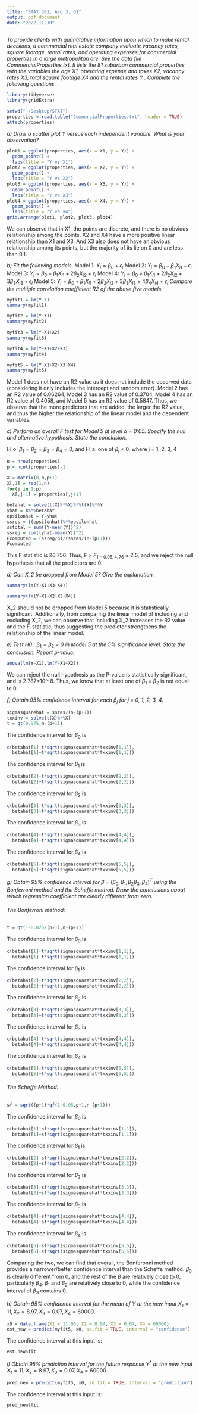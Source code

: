 ```yaml
---
title: "STAT 361, Asg 3, Q1"
output: pdf_document
date: "2022-11-10"
---
```


*To provide clients with quantitative information upon which to make rental decisions, a commercial real estate company evaluate vacancy rates, square footage, rental rates, and operating expenses for commercial properties in a large metropolitan are. See the data file CommercialProperties.txt. It lists the 81 suburban commercial properties with the variables the age X1, operating expense and taxes X2, vacancy rates X3, total square footage X4 and the rental rates Y . Complete the following questions.*

```r
library(tidyverse)
library(gridExtra)

setwd("~/Desktop/STAT")
properties = read.table("CommercialProperties.txt", header = TRUE)
attach(properties)
```

*a) Draw a scatter plot Y versus each independent variable. What is your observation?*
```r
plot1 = ggplot(properties, aes(x = X1, y = Y)) +
  geom_point() +
  labs(title = "Y vs X1")
plot2 = ggplot(properties, aes(x = X2, y = Y)) +
  geom_point() +
  labs(title = "Y vs X2")
plot3 = ggplot(properties, aes(x = X3, y = Y)) +
  geom_point() +
  labs(title = "Y vs X3")
plot4 = ggplot(properties, aes(x = X4, y = Y)) +
  geom_point() +
  labs(title = "Y vs X4")
grid.arrange(plot1, plot2, plot3, plot4)
```
We can observe that in X1, the points are discrete, and there is no obvious relationship among the points. X2 and X4 have a more positive linear relationship than X1 and X3. And X3 also does not have an obvious relationship among its points, but the majority of its lie on 0 and are less than 0.1.

*b) Fit the following models.*
Model 1: $Y_i = \beta_0 + \epsilon_i$ 
Model 2: $Y_i = \beta_0 + \beta_1X_{i1} + \epsilon_i$ 
Model 3: $Y_i = \beta_0 + \beta_1X_{i1} + 2\beta_2X_{i2} + \epsilon_i$ 
Model 4: $Y_i = \beta_0 + \beta_1X_{i1} + 2\beta_2X_{i2} + 3\beta_3X_{i3} + \epsilon_i$ 
Model 5: $Y_i = \beta_0 + \beta_1X_{i1} + 2\beta_2X_{i2} + 3\beta_3X_{i3} + 4\beta_4X_{i4} + \epsilon_i$ 
*Compare the multiple correlation coefficient R2 of the above five models.*

```r
myfit1 = lm(Y~1)
summary(myfit1)
```

```r
myfit2 = lm(Y~X1)
summary(myfit2)
```

```r
myfit3 = lm(Y~X1+X2)
summary(myfit3)
```

```r
myfit4 = lm(Y~X1+X2+X3)
summary(myfit4)
```

```r
myfit5 = lm(Y~X1+X2+X3+X4)
summary(myfit5)
```

Model 1 does not have an R2 value as it does not include the observed data (considering it only includes the intercept and random error). Model 2 has an R2 value of 0.06264, Model 3 has an R2 value of 0.3704, Model 4 has an R2 value of 0.4058, and Model 5 has an R2 value of 0.5847. Thus, we observe that the more predictors that are added, the larger the R2 value, and thus the higher the relationship of the linear model and the dependent variables.

*c) Perform an overall F test for Model 5 at level* $\alpha$ *= 0:05. Specify the null and alternative hypothesis. State the conclusion.*

H_o: $\beta_1 = \beta_2 = \beta_3 = \beta_4 = 0$, and H_a: one of $\beta_j$ $\not=$ 0, where j = 1, 2, 3, 4

```r
n = nrow(properties)
p = ncol(properties)-1

X = matrix(0,n,p+1)
X[,1] = rep(1,n)
for(j in 1:p)
  X[,j+1] = properties[,j+1]

betahat = solve(t(X)%*%X)%*%t(X)%*%Y
yhat = X%*%betahat
epsilonhat = Y-yhat
ssres = t(epsilonhat)%*%epsilonhat
sstotal = sum((Y-mean(Y))^2)
ssreg = sum((yhat-mean(Y))^2)
Fcomputed = (ssreg/p)/(ssres/(n-(p+1)))
Fcomputed
```

This F statistic is 26.756. Thus, F > $F_{1-0.05, 4, 76}$ $\approx$ 2.5, and we reject the null hypothesis that all the predictors are 0.

*d) Can X_2 be dropped from Model 5? Give the explanation.*

```r
summary(lm(Y~X1+X3+X4))
```
```r
summary(lm(Y~X1+X2+X3+X4))
```

X_2 should not be dropped from Model 5 because it is statistically significant. Additionally, from comparing the linear model of including and excluding X_2, we can observe that including X_2 increases the R2 value and the F-statistic, thus suggesting the predictor strengthens the relationship of the linear model.

*e) Test H0 :* $\beta_1 = \beta_2$ *= 0 in Model 5 at the 5% significance level. State the conclusion. Report p-value.*

```r
anova(lm(Y~X1),lm(Y~X1+X2))
```

We can reject the null hypothesis as the P-value is statistically significant, and is 2.787\*10\^-8. Thus, we know that at least one of $\beta_1$ = $\beta_2$ is not equal to 0.

*f) Obtain 95% confidence interval for each* $\beta_j$ *for j = 0, 1, 2, 3, 4.*

```r
sigmasquarehat = ssres/(n-(p+1))
txxinv = solve(t(X)%*%X)
t = qt(0.975,n-(p+1))
```

The confidence interval for $\beta_0$ is

```r
c(betahat[1]-t*sqrt(sigmasquarehat*txxinv[1,1]),
  betahat[1]+t*sqrt(sigmasquarehat*txxinv[1,1]))
```

The confidence interval for $\beta_1$ is

```r
c(betahat[2]-t*sqrt(sigmasquarehat*txxinv[2,2]),
  betahat[2]+t*sqrt(sigmasquarehat*txxinv[2,2]))
```

The confidence interval for $\beta_2$ is

```r
c(betahat[3]-t*sqrt(sigmasquarehat*txxinv[3,3]),
  betahat[3]+t*sqrt(sigmasquarehat*txxinv[3,3]))
```

The confidence interval for $\beta_3$ is

```r
c(betahat[4]-t*sqrt(sigmasquarehat*txxinv[4,4]),
  betahat[4]+t*sqrt(sigmasquarehat*txxinv[4,4]))
```

The confidence interval for $\beta_4$ is

```r
c(betahat[5]-t*sqrt(sigmasquarehat*txxinv[5,5]),
  betahat[5]+t*sqrt(sigmasquarehat*txxinv[5,5]))
```

*g) Obtain 95% confidence interval for* $\beta$ = $(\beta_0, \beta_1, \beta_2 \beta_3, \beta_4)^T$ *using the Bonferroni method and the Scheffe method. Draw the conclusions about which regression coefficient are clearly different from zero.*

###### The Bonferroni method:

```r
t = qt(1-0.025/(p+1),n-(p+1))
```

The confidence interval for $\beta_0$ is

```r
c(betahat[1]-t*sqrt(sigmasquarehat*txxinv[1,1]),
  betahat[1]+t*sqrt(sigmasquarehat*txxinv[1,1]))
```

The confidence interval for $\beta_1$ is

```r
c(betahat[2]-t*sqrt(sigmasquarehat*txxinv[2,2]),
  betahat[2]+t*sqrt(sigmasquarehat*txxinv[2,2]))
```

The confidence interval for $\beta_2$ is

```r
c(betahat[3]-t*sqrt(sigmasquarehat*txxinv[3,3]),
  betahat[3]+t*sqrt(sigmasquarehat*txxinv[3,3]))
```

The confidence interval for $\beta_3$ is

```r
c(betahat[4]-t*sqrt(sigmasquarehat*txxinv[4,4]),
  betahat[4]+t*sqrt(sigmasquarehat*txxinv[4,4]))
```

The confidence interval for $\beta_4$ is

```r
c(betahat[5]-t*sqrt(sigmasquarehat*txxinv[5,5]),
  betahat[5]+t*sqrt(sigmasquarehat*txxinv[5,5]))
```

###### The Scheffe Method:

```r
sf = sqrt((p+1)*qf(1-0.05,p+1,n-(p+1)))
```

The confidence interval for $\beta_0$ is

```r
c(betahat[1]-sf*sqrt(sigmasquarehat*txxinv[1,1]),
  betahat[1]+sf*sqrt(sigmasquarehat*txxinv[1,1]))
```

The confidence interval for $\beta_1$ is

```r
c(betahat[2]-sf*sqrt(sigmasquarehat*txxinv[2,2]),
  betahat[2]+sf*sqrt(sigmasquarehat*txxinv[2,2]))
```

The confidence interval for $\beta_2$ is

```r
c(betahat[3]-sf*sqrt(sigmasquarehat*txxinv[3,3]),
  betahat[3]+sf*sqrt(sigmasquarehat*txxinv[3,3]))
```

The confidence interval for $\beta_3$ is

```r
c(betahat[4]-sf*sqrt(sigmasquarehat*txxinv[4,4]),
  betahat[4]+sf*sqrt(sigmasquarehat*txxinv[4,4]))
```

The confidence interval for $\beta_4$ is

```r
c(betahat[5]-sf*sqrt(sigmasquarehat*txxinv[5,5]),
  betahat[5]+sf*sqrt(sigmasquarehat*txxinv[5,5]))
```

Comparing the two, we can find that overall, the Bonferonni method provides a narrower/better confidence interval than the Scheffe method. $\beta_0$ is clearly different from 0, and the rest of the $\beta$ are relatively close to 0, particularly $\beta_4$. $\beta_1$ and $\beta_2$ are relatively close to 0, while the confidence interval of $\beta_3$ contains 0. 

*h) Obtain 95% confidence interval for the mean of Y at the new input* $X_1 = 11, X_2 = 8.97, X_3 = 0.07, X_4 = 60000.$

```r
x0 = data.frame(X1 = 11.00, X2 = 8.97, X3 = 0.07, X4 = 60000)
est_new = predict(myfit5, x0, se.fit = TRUE, interval = "confidence")
```

The confidence interval at this input is:

```r
est_new$fit
```

*i) Obtain 95% prediction interval for the future response* $Y^*$ *at the new input* $X_1 = 11, X_2 = 8.97, X_3 = 0.07, X_4 = 60000.$

```r
pred_new = predict(myfit5, x0, se.fit = TRUE, interval = "prediction")
```

The confidence interval at this input is:

```r
pred_new$fit
```
